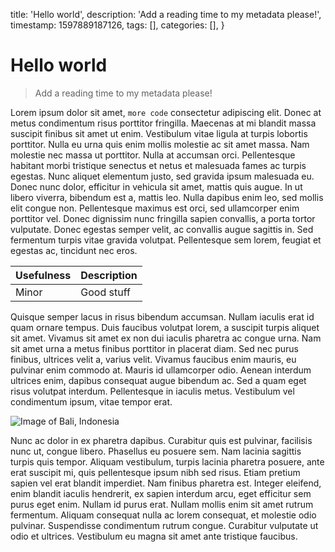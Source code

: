   title: 'Hello world',
  description: 'Add a reading time to my metadata please!',
  timestamp: 1597889187126,
  tags: [],
  categories: [],
}

# Hello world

> Add a reading time to my metadata please!

Lorem ipsum dolor sit amet, `more code` consectetur adipiscing elit. Donec at metus condimentum risus porttitor fringilla. Maecenas at mi blandit massa suscipit finibus sit amet ut enim. Vestibulum vitae ligula at turpis lobortis porttitor. Nulla eu urna quis enim mollis molestie ac sit amet massa. Nam molestie nec massa ut porttitor. Nulla at accumsan orci. Pellentesque habitant morbi tristique senectus et netus et malesuada fames ac turpis egestas. Nunc aliquet elementum justo, sed gravida ipsum malesuada eu. Donec nunc dolor, efficitur in vehicula sit amet, mattis quis augue. In ut libero viverra, bibendum est a, mattis leo. Nulla dapibus enim leo, sed mollis elit congue non. Pellentesque maximus est orci, sed ullamcorper enim porttitor vel. Donec dignissim nunc fringilla sapien convallis, a porta tortor vulputate. Donec egestas semper velit, ac convallis augue sagittis in. Sed fermentum turpis vitae gravida volutpat. Pellentesque sem lorem, feugiat et egestas ac, tincidunt nec eros.

| Usefulness | Description |
| ---------- | ----------- |
| Minor      | Good stuff  |

Quisque semper lacus in risus bibendum accumsan. Nullam iaculis erat id quam ornare tempus. Duis faucibus volutpat lorem, a suscipit turpis aliquet sit amet. Vivamus sit amet ex non dui iaculis pharetra ac congue urna. Nam sit amet urna a metus finibus porttitor in placerat diam. Sed nec purus finibus, ultrices velit a, varius velit. Vivamus faucibus enim mauris, eu pulvinar enim commodo at. Mauris id ullamcorper odio. Aenean interdum ultrices enim, dapibus consequat augue bibendum ac. Sed a quam eget risus volutpat interdum. Pellentesque in iaculis metus. Vestibulum vel condimentum ipsum, vitae tempor erat.

<img src={metadata.image} alt="Image of Bali, Indonesia" />

Nunc ac dolor in ex pharetra dapibus. Curabitur quis est pulvinar, facilisis nunc ut, congue libero. Phasellus eu posuere sem. Nam lacinia sagittis turpis quis tempor. Aliquam vestibulum, turpis lacinia pharetra posuere, ante erat suscipit mi, quis pellentesque ipsum nibh sed risus. Etiam pretium sapien vel erat blandit imperdiet. Nam finibus pharetra est. Integer eleifend, enim blandit iaculis hendrerit, ex sapien interdum arcu, eget efficitur sem purus eget enim. Nullam id purus erat. Nullam mollis enim sit amet rutrum fermentum. Aliquam consequat nulla ac lorem consequat, et molestie odio pulvinar. Suspendisse condimentum rutrum congue. Curabitur vulputate ut odio et ultrices. Vestibulum eu magna sit amet ante tristique faucibus.
